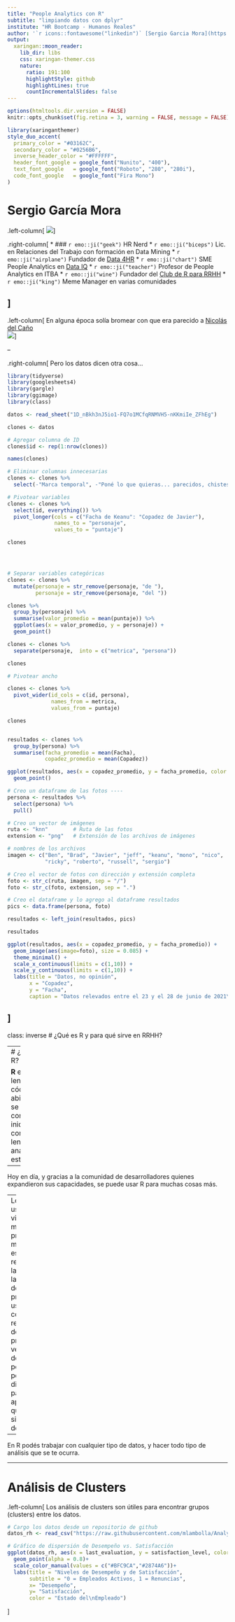 ```yaml
---
title: "People Analytics con R"
subtitle: "limpiando datos con dplyr"
institute: "HR Bootcamp - Humanos Reales"
author: '`r icons::fontawesome("linkedin")` [Sergio Garcia Mora](https://www.linkedin.com/in/sergiogarciamora/)<br><br>`r icons::fontawesome("smile-wink")` [Data 4HR](https://data-4hr.com)'
output:
  xaringan::moon_reader:
    lib_dir: libs
    css: xaringan-themer.css
    nature:
      ratio: 191:100
      highlightStyle: github
      highlightLines: true
      countIncrementalSlides: false
---
```


```r
options(htmltools.dir.version = FALSE)
knitr::opts_chunk$set(fig.retina = 3, warning = FALSE, message = FALSE)
```

```r
library(xaringanthemer)
style_duo_accent(
  primary_color = "#03162C",
  secondary_color = "#0256B6",
  inverse_header_color = "#FFFFFF",
  header_font_google = google_font("Nunito", "400"),
  text_font_google   = google_font("Roboto", "280", "280i"),
  code_font_google   = google_font("Fira Mono")
)
```

# Sergio García Mora

.left-column[
<img src="Archivos/eu.jpg" />
]

.right-column[
* ### `r emo::ji("geek")` HR Nerd
* `r emo::ji("biceps")` Lic. en Relaciones del Trabajo con formación en Data Mining
* `r emo::ji("airplane")` Fundador de [Data 4HR](https://data-4hr.com/)
* `r emo::ji("chart")` SME People Analytics en [Data IQ](https://dataiq.com.ar/)
* `r emo::ji("teacher")` Profesor de People Analytics en ITBA
* `r emo::ji("wine")` Fundador del [Club de R para RRHH](https://r4hr.club)
* `r emo::ji("king")` Meme Manager en varias comunidades

]
---

.left-column[
En alguna época solía bromear con que era parecido a [Nicolás del Caño](https://www.xn--nicolasdelcao-tkb.com.ar/)
<br>
<img src="Archivos/knn_checho.png" />
]

--

.right-column[
Pero los datos dicen otra cosa...
```r
library(tidyverse)
library(googlesheets4)
library(gargle)
library(ggimage)
library(class)

datos <- read_sheet("1D_nBkh3nJ5io1-FQ7o1MCfqRNMVH5-nKKmiIe_ZFhEg")

clones <- datos

# Agregar columna de ID
clones$id <- rep(1:nrow(clones))

names(clones)

# Eliminar columnas innecesarias
clones <- clones %>% 
  select(-"Marca temporal", -"Poné lo que quieras... parecidos, chistes, comentarios, etc...")

# Pivotear variables
clones <- clones %>% 
  select(id, everything()) %>% 
  pivot_longer(cols = c("Facha de Keanu": "Copadez de Javier"),
               names_to = "personaje",
               values_to = "puntaje")

clones




# Separar variables categóricas
clones <- clones %>% 
  mutate(personaje = str_remove(personaje, "de "),
         personaje = str_remove(personaje, "del "))

clones %>% 
  group_by(personaje) %>% 
  summarise(valor_promedio = mean(puntaje)) %>% 
  ggplot(aes(x = valor_promedio, y = personaje)) +
  geom_point()

clones <- clones %>% 
  separate(personaje,  into = c("metrica", "persona"))

clones

# Pivotear ancho 

clones <- clones %>% 
  pivot_wider(id_cols = c(id, persona),
              names_from = metrica,
              values_from = puntaje)

clones


resultados <- clones %>% 
  group_by(persona) %>% 
  summarise(facha_promedio = mean(Facha),
            copadez_promedio = mean(Copadez))

ggplot(resultados, aes(x = copadez_promedio, y = facha_promedio, color = persona)) +
  geom_point()

# Creo un dataframe de las fotos ----
persona <- resultados %>% 
  select(persona) %>% 
  pull()

# Creo un vector de imágenes
ruta <- "knn"        # Ruta de las fotos
extension <- "png"   # Extensión de los archivos de imágenes

# nombres de los archivos
imagen <- c("Ben", "Brad", "Javier", "jeff", "keanu", "mono", "nico", 
            "ricky", "roberto", "russell", "sergio")

# Creo el vector de fotos con dirección y extensión completa
foto <- str_c(ruta, imagen, sep = "/")
foto <- str_c(foto, extension, sep = ".")

# Creo el dataframe y lo agrego al dataframe resultados
pics <- data.frame(persona, foto)

resultados <- left_join(resultados, pics)

resultados

ggplot(resultados, aes(x = copadez_promedio, y = facha_promedio)) +
  geom_image(aes(image=foto), size = 0.085) +
  theme_minimal() +
  scale_x_continuous(limits = c(1,10)) +
  scale_y_continuous(limits = c(1,10)) +
  labs(title = "Datos, no opinión",
       x = "Copadez",
       y = "Facha",
       caption = "Datos relevados entre el 23 y el 28 de junio de 2021\nNinguna tía estuvo involucrada en el relevamiento")


```

]
---
class: inverse
# ¿Qué es R y para qué sirve en RRHH?


---
# ¿Qué es R?

**R** es un lenguaje de código abierto, que se hizo conocido inicialmente como un lenguaje de análisis estadístico.

--

Hoy en día, y gracias a la comunidad de desarrolladores quienes expandieron sus capacidades, se puede usar R para muchas cosas más.

--
Los principales usuarios de R vienen de muchas profesiones que mayormente no está relacionada con las Ciencias de la Computación, de ahí que se prioriza la usabilidad del código, la reproducibilidad de los proyectos, a veces en desmedro de la performance, pero con una diversidad de paquetes y aplicaciones que hacen más simple la curva de aprendizaje.

--

En R podés trabajar con cualquier tipo de datos, y hacer todo tipo de análisis que se te ocurra.

---
# Análisis de Clusters

.left-column[
Los análisis de clusters son útiles para encontrar grupos (clusters) entre los datos.
```r
# Cargo los datos desde un repositorio de github
datos_rh <- read_csv("https://raw.githubusercontent.com/mlambolla/Analytics_HR_Attrition/master/HR_comma_sep.csv")

# Gráfico de dispersión de Desempeño vs. Satisfacción
ggplot(datos_rh, aes(x = last_evaluation, y = satisfaction_level, color = factor(left)))+
  geom_point(alpha = 0.8)+
  scale_color_manual(values = c("#BFC9CA","#2874A6"))+
  labs(title = "Niveles de Desempeño y de Satisfacción",
       subtitle = "0 = Empleados Activos, 1 = Renuncias",
       x= "Desempeño",
       y= "Satisfacción",
       color = "Estado del\nEmpleado")
```

]

```r

```

